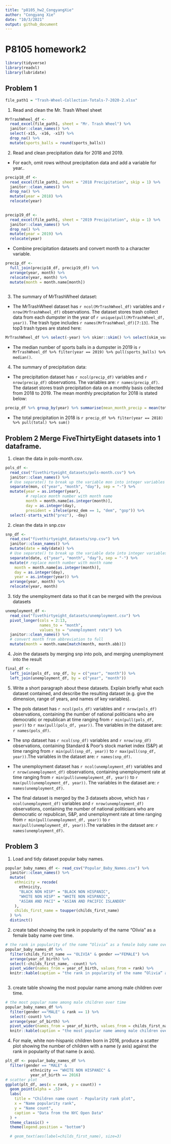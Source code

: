 ```yaml
---
title: "p8105_hw2_CongyangXie"
author: "Congyang Xie"
date: "10/3/2021"
output: github_document
---
```

# P8105 homework2
```r
library(tidyverse)
library(readxl)
library(lubridate)
```
## Problem 1
```r
file_path1 = "Trash-Wheel-Collection-Totals-7-2020-2.xlsx"
```

1. Read and clean the Mr. Trash Wheel sheet
```r
MrTrashWheel_df <-
  read_excel(file_path1, sheet = "Mr. Trash Wheel") %>%
  janitor::clean_names() %>%
  select(-x15, -x16, -x17) %>%
  drop_na() %>%
  mutate(sports_balls = round(sports_balls))


```
2. Read and clean precipitation data for 2018 and 2019.
  + For each, omit rows without precipitation data and add a variable for year..
```r
precip18_df <- 
  read_excel(file_path1, sheet = "2018 Precipitation", skip = 1) %>%
  janitor::clean_names() %>%
  drop_na() %>%
  mutate(year = 2018) %>%
  relocate(year)
  

precip19_df <- 
  read_excel(file_path1, sheet = "2019 Precipitation", skip = 1) %>%
  janitor::clean_names() %>%
  drop_na() %>%
  mutate(year = 2019) %>%
  relocate(year)
```
  + Combine precipitation datasets and convert month to a character variable.
```r
precip_df <- 
  full_join(precip18_df, precip19_df) %>%
  arrange(year, month) %>%
  relocate(year, month) %>%
  mutate(month = month.name[month]) 
  
```
  
3. The summary of MrTrashWheel dataset:  
  + The MrTrashWheel dataset has `r ncol(MrTrashWheel_df)` variables and `r nrow(MrTrashWheel_df)` observations. The dataset stores trash collect data from each dumpster in the year of `r unique(pull(MrTrashWheel_df, year))`. The trash type includes `r names(MrTrashWheel_df)[7:13]`. The top3 trash types are stated here:
```r
MrTrashWheel_df %>% select(-year) %>% skimr::skim() %>% select(skim_variable, numeric.mean) %>% top_n(3) %>% arrange(desc(numeric.mean)) %>% knitr::kable(caption = "The top3 trash types", align = 'c')

```
  + The median number of sports balls in a dumpster in 2019 is `r MrTrashWheel_df %>% filter(year == 2019) %>% pull(sports_balls) %>% median()`.

4. The summary of precipitation data:

  + The precipitation dataset has `r ncol(precip_df)` variables and `r nrow(precip_df)` observations. The variables are: `r names(precip_df)`. The dataset stores trash precipitation data on a monthly basis collected from 2018 to 2019. The mean monthly precipitation for 2018 is stated below:

```r
precip_df %>% group_by(year) %>% summarise(mean_month_precip = mean(total)) %>% filter(year == 2018) %>% knitr::kable(caption = "mean monthly precipitation for 2018", align = "c")

``` 

  + The total precipitation in 2018 is `r precip_df %>% filter(year == 2018) %>% pull(total) %>% sum()`
  

## Problem 2 Merge FiveThirtyEight datasets into 1 dataframe.

1. clean the data in pols-month.csv.

```r
pols_df <-
  read_csv("fivethirtyeight_datasets/pols-month.csv") %>%
  janitor::clean_names() %>%
  # Use separate() to break up the variable mon into integer variables year, month, and day
  separate(mon, c("year", "month", "day"), sep = "-") %>%
  mutate(year = as.integer(year),
         # replace month number with month name
         month = month.name[as.integer(month)],
         day = as.integer(day),
         president = ifelse(prez_dem == 1, "dem", "gop")) %>%
  select(-starts_with("prez"), -day)

```
2. clean the data in snp.csv

```r
snp_df <-
  read_csv("fivethirtyeight_datasets/snp.csv") %>%
  janitor::clean_names() %>%
  mutate(date = mdy(date)) %>%
  # Use separate() to break up the variable date into integer variables year, month, and day
  separate(date, c("year", "month", "day"), sep = "-") %>%
  mutate(# replace month number with month name
    month = month.name[as.integer(month)],
    day = as.integer(day),
    year = as.integer(year)) %>%
  arrange(year, month) %>%
  relocate(year, month)
```


3. tidy the unemployment data so that it can be merged with the previous datasets
```r
unemployment_df <-
  read_csv("fivethirtyeight_datasets/unemployment.csv") %>%
  pivot_longer(cols = 2:13,
               names_to = "month",
               values_to = "unemployment rate") %>%
  janitor::clean_names() %>%
  # convert month from abbreviation to full
  mutate(month = month.name[match(month, month.abb)])
```
4. Join the datasets by merging snp into pols, and merging unemployment into the result
```r
final_df <- 
  left_join(pols_df, snp_df, by = c("year", "month")) %>%
  left_join(unemployment_df, by = c("year", "month"))
```

5. Write a short paragraph about these datasets. Explain briefly what each dataset contained, and describe the resulting dataset (e.g. give the dimension, range of years, and names of key variables).

  + The pols dataset has `r ncol(pols_df)` variables and `r nrow(pols_df)` observations, containing the number of national politicians who are democratic or republican at time ranging from `r min(pull(pols_df, year))` to `r max(pull(pols_df, year))`. The variables in the dataset are:  `r names(pols_df)`.

  + The snp dataset has `r ncol(snp_df)` variables and `r nrow(snp_df)` observations, containing Standard & Poor’s stock market index (S&P) at time  ranging from `r min(pull(snp_df, year))` to `r max(pull(snp_df, year))`.The variables in the dataset are:  `r names(snp_df)`. 

  + The unemployment dataset has `r ncol(unemployment_df)` variables and `r nrow(unemployment_df)` observations, containing unemployment rate at time ranging from `r min(pull(unemployment_df, year))` to `r max(pull(unemployment_df, year))`. The variables in the dataset are:  `r names(unemployment_df)`.
  
  + The final dataset is merged by the 3 datasets above, which has `r ncol(unemployment_df)` variables and `r nrow(unemployment_df)` observations, containing the number of national politicians who are democratic or republican, S&P, and unemployment rate at time ranging from `r min(pull(unemployment_df, year))` to `r max(pull(unemployment_df, year))`.The variables in the dataset are:  `r names(unemployment_df)`.


## Problem 3

1. Load and tidy dataset popular baby names.
```r
popular_baby_names_df <- read_csv("Popular_Baby_Names.csv") %>%
  janitor::clean_names() %>%
  mutate(
    ethnicity = recode(
      ethnicity,
      "BLACK NON HISP" = "BLACK NON HISPANIC",
      "WHITE NON HISP" = "WHITE NON HISPANIC",
      "ASIAN AND PACI" = "ASIAN AND PACIFIC ISLANDER"
    ),
    childs_first_name = toupper(childs_first_name)
  ) %>%
  distinct()
```

2. create tabel showing the rank in popularity of the name “Olivia” as a female baby name over time.
```r
# the rank in popularity of the name “Olivia” as a female baby name over time
popular_baby_names_df %>%
  filter(childs_first_name == "OLIVIA" & gender =="FEMALE") %>%
  arrange(year_of_birth) %>%
  select(-childs_first_name, -count) %>%
  pivot_wider(names_from = year_of_birth, values_from = rank) %>%
  knitr::kable(caption = "the rank in popularity of the name “Olivia” as a female baby name over time", align = "c")
  
```
3. create table showing the most popular name among male children over time.

```r
# the most popular name among male children over time
popular_baby_names_df %>%
  filter(gender =="MALE" & rank == 1) %>%
  select(-count) %>%
  arrange(year_of_birth) %>%
  pivot_wider(names_from = year_of_birth, values_from = childs_first_name) %>%
  knitr::kable(caption = "the most popular name among male children over time", align = "c")

```

4. For male, white non-hispanic children born in 2016, produce a scatter plot showing the number of children with a name (y axis) against the rank in popularity of that name (x axis).

```r
plt_df <- popular_baby_names_df %>%
  filter(gender == "MALE" &
           ethnicity == "WHITE NON HISPANIC" &
           year_of_birth == 2016) 
# scatter plot
ggplot(plt_df, aes(x = rank, y = count)) +
  geom_point(alpha = .5)+
  labs(
    title = "Children name count - Popularity rank plot",
    x = "Name popularity rank",
    y = "Name count",
    caption = "Data from the NYC Open Data"
  ) +
  theme_classic() + 
  theme(legend.position = "bottom")

  # geom_text(aes(label=childs_first_name), size=3)
```

